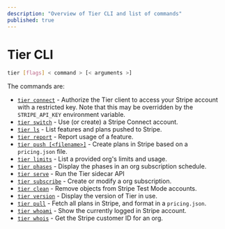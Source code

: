 ```yaml
---
description: "Overview of Tier CLI and list of commands"
published: true
---
```


# Tier CLI

```bash
tier [flags] < command > [< arguments >]
```

The commands are:

- [`tier connect`](/docs/cli/commands#tier-connect) - Authorize the Tier client to access your Stripe account with a restricted key. Note that this may be overridden by the `STRIPE_API_KEY` environment variable.
- [`tier switch`](/docs/cli/commands#tier-switch) - Use (or create) a Stripe Connect account.
- [`tier ls`](/docs/cli/commands#tier-ls) - List features and plans pushed to Stripe.
- [`tier report`](/docs/cli/commands#tier-report) - Report usage of a feature.
- [`tier push [<filename>]`](/docs/cli/commands#tier-push) - Create plans in Stripe based on a `pricing.json` file.
- [`tier limits`](/docs/cli/commands#tier-limits) - List a provided org's limits and usage.
- [`tier phases`](/docs/cli/commands#tier-phases) - Display the phases in an org subscription schedule.
- [`tier serve`](/docs/cli/commands#tier-serve) - Run the Tier sidecar API
- [`tier subscribe`](/docs/cli/commands#tier-subscribe) - Create or modify a org subscription.
- [`tier clean`](/docs/cli/commands#tier-clean) - Remove objects from Stripe Test Mode accounts.
- [`tier version`](/docs/cli/commands#tier-version) - Display the version of Tier in use.
- [`tier pull`](/docs/cli/commands#tier-pull) - Fetch all plans in Stripe, and format in a `pricing.json`.
- [`tier whoami`](/docs/cli/commands#tier-whoami) - Show the currently logged in Stripe account.
- [`tier whois`](/docs/cli/commands#tier-whois) - Get the Stripe customer ID for an org.
